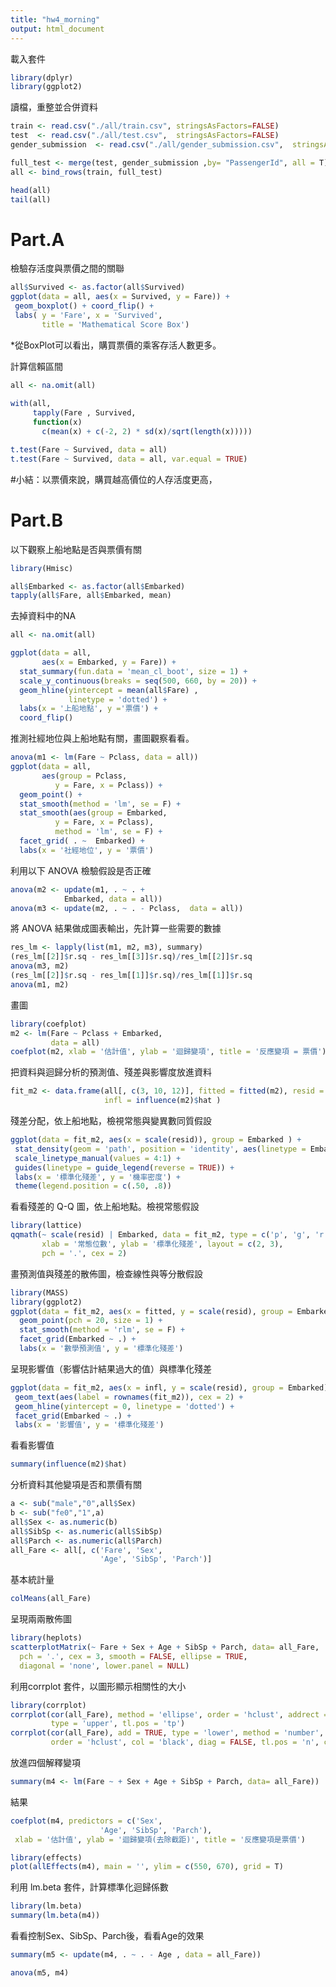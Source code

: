 ```yaml
---
title: "hw4_morning"
output: html_document
---
```

載入套件
```r
library(dplyr)
library(ggplot2)
```

讀檔，重整並合併資料
```r
train <- read.csv("./all/train.csv", stringsAsFactors=FALSE)
test  <- read.csv("./all/test.csv",  stringsAsFactors=FALSE)
gender_submission  <- read.csv("./all/gender_submission.csv",  stringsAsFactors=FALSE)

full_test <- merge(test, gender_submission ,by= "PassengerId", all = T)
all <- bind_rows(train, full_test)

head(all)
tail(all)
```

# Part.A
檢驗存活度與票價之間的關聯
```r
all$Survived <- as.factor(all$Survived)
ggplot(data = all, aes(x = Survived, y = Fare)) +
 geom_boxplot() + coord_flip() +
 labs( y = 'Fare', x = 'Survived', 
       title = 'Mathematical Score Box')
```
*從BoxPlot可以看出，購買票價的乘客存活人數更多。

計算信賴區間
```r
all <- na.omit(all)
 
with(all, 
     tapply(Fare , Survived,
     function(x) 
       c(mean(x) + c(-2, 2) * sd(x)/sqrt(length(x)))))
```

```r
t.test(Fare ~ Survived, data = all)
t.test(Fare ~ Survived, data = all, var.equal = TRUE)
```


#小結：以票價來說，購買越高價位的人存活度更高，

# Part.B

以下觀察上船地點是否與票價有關
```r
library(Hmisc)

all$Embarked <- as.factor(all$Embarked) 
tapply(all$Fare, all$Embarked, mean)
```
去掉資料中的NA
```r
all <- na.omit(all)
```

```r
ggplot(data = all, 
       aes(x = Embarked, y = Fare)) +
  stat_summary(fun.data = 'mean_cl_boot', size = 1) +
  scale_y_continuous(breaks = seq(500, 660, by = 20)) +
  geom_hline(yintercept = mean(all$Fare) , 
             linetype = 'dotted') +
  labs(x = '上船地點', y ='票價') +
  coord_flip()
```  

推測社經地位與上船地點有關，畫圖觀察看看。
```r
anova(m1 <- lm(Fare ~ Pclass, data = all))
ggplot(data = all, 
       aes(group = Pclass, 
          y = Fare, x = Pclass)) +
  geom_point() +
  stat_smooth(method = 'lm', se = F) +
  stat_smooth(aes(group = Embarked, 
          y = Fare, x = Pclass), 
          method = 'lm', se = F) + 
  facet_grid( . ~  Embarked) +
  labs(x = '社經地位', y = '票價')
```

利用以下 ANOVA 檢驗假設是否正確
```r
anova(m2 <- update(m1, . ~ . + 
            Embarked, data = all))
anova(m3 <- update(m2, . ~ . - Pclass,  data = all))
```

將 ANOVA 結果做成圖表輸出，先計算一些需要的數據
```r
res_lm <- lapply(list(m1, m2, m3), summary)
(res_lm[[2]]$r.sq - res_lm[[3]]$r.sq)/res_lm[[2]]$r.sq
anova(m3, m2)
(res_lm[[2]]$r.sq - res_lm[[1]]$r.sq)/res_lm[[1]]$r.sq
anova(m1, m2)
```

畫圖
```r
library(coefplot)
m2 <- lm(Fare ~ Pclass + Embarked, 
         data = all)
coefplot(m2, xlab = '估計值', ylab = '迴歸變項', title = '反應變項 = 票價')
```

把資料與迴歸分析的預測值、殘差與影響度放進資料
```r
fit_m2 <- data.frame(all[, c(3, 10, 12)], fitted = fitted(m2), resid = resid(m2),
                     infl = influence(m2)$hat )
```
殘差分配，依上船地點，檢視常態與變異數同質假設
```r
ggplot(data = fit_m2, aes(x = scale(resid)), group = Embarked ) +
 stat_density(geom = 'path', position = 'identity', aes(linetype = Embarked)) +
 scale_linetype_manual(values = 4:1) +
 guides(linetype = guide_legend(reverse = TRUE)) +
 labs(x = '標準化殘差', y = '機率密度') +
 theme(legend.position = c(.50, .8))
```

看看殘差的 Q-Q 圖，依上船地點。檢視常態假設
```r
library(lattice)
qqmath(~ scale(resid) | Embarked, data = fit_m2, type = c('p', 'g', 'r'),
       xlab = '常態位數', ylab = '標準化殘差', layout = c(2, 3),
       pch = '.', cex = 2)
```

畫預測值與殘差的散佈圖，檢查線性與等分散假設
```r
library(MASS)
library(ggplot2)
ggplot(data = fit_m2, aes(x = fitted, y = scale(resid), group = Embarked )) +
  geom_point(pch = 20, size = 1) +
  stat_smooth(method = 'rlm', se = F) +
  facet_grid(Embarked ~ .) +
  labs(x = '數學預測值', y = '標準化殘差')
```

呈現影響值（影響估計結果過大的值）與標準化殘差
```r
ggplot(data = fit_m2, aes(x = infl, y = scale(resid), group = Embarked)) +
 geom_text(aes(label = rownames(fit_m2)), cex = 2) +
 geom_hline(yintercept = 0, linetype = 'dotted') +
 facet_grid(Embarked ~ .) +
 labs(x = '影響值', y = '標準化殘差')
```

看看影響值
```r
summary(influence(m2)$hat)
```

分析資料其他變項是否和票價有關
```r
a <- sub("male","0",all$Sex)
b <- sub("fe0","1",a)
all$Sex <- as.numeric(b)
all$SibSp <- as.numeric(all$SibSp)
all$Parch <- as.numeric(all$Parch)
all_Fare <- all[, c('Fare', 'Sex', 
                    'Age', 'SibSp', 'Parch')]
```

基本統計量
```r
colMeans(all_Fare)
```

呈現兩兩散佈圖
```r
library(heplots)
scatterplotMatrix(~ Fare + Sex + Age + SibSp + Parch, data= all_Fare,
  pch = '.', cex = 3, smooth = FALSE, ellipse = TRUE,
  diagonal = 'none', lower.panel = NULL)
```

利用corrplot 套件，以圖形顯示相關性的大小
```r
library(corrplot)
corrplot(cor(all_Fare), method = 'ellipse', order = 'hclust', addrect = 4,
         type = 'upper', tl.pos = 'tp')
corrplot(cor(all_Fare), add = TRUE, type = 'lower', method = 'number',
         order = 'hclust', col = 'black', diag = FALSE, tl.pos = 'n', cl.pos = 'n')
```

放進四個解釋變項
```r
summary(m4 <- lm(Fare ~ + Sex + Age + SibSp + Parch, data= all_Fare))
```

結果
```r
coefplot(m4, predictors = c('Sex', 
                    'Age', 'SibSp', 'Parch'),
 xlab = '估計值', ylab = '迴歸變項(去除截距)', title = '反應變項是票價')

library(effects)
plot(allEffects(m4), main = '', ylim = c(550, 670), grid = T)
```

利用 lm.beta 套件，計算標準化迴歸係數
```r
library(lm.beta)
summary(lm.beta(m4))
```

看看控制Sex、SibSp、Parch後，看看Age的效果
```r
summary(m5 <- update(m4, . ~ . - Age , data = all_Fare))
```

```r
anova(m5, m4)
```

